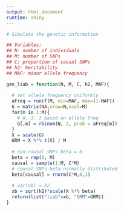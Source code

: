 ```yaml
---
output: html_document
runtime: shiny
---
```


```r

# Simulate the genetic information

## Variables:
## N: number of individuals
## M: number of SNPs
## C: proportion of causal SNPs
## h2: heritability
## MAF: minor allele frequency

gen_liab = function(N, M, C, h2, MAF){
  
  # set allele frequency uniformly
  aFreq = runif(M, min=MAF, max=(1-MAF))
  G = matrix(NA,nrow=N,ncol=M)
  for(m in 1:M){
    # 0, 1, 2 based on allele freq
    G[,m] = rbinom(N, 2, prob = aFreq[m])
  }
  X = scale(G)
  GRM = X %*% t(X) / M
  
  # non-causal SNPs beta = 0
  beta = rep(0, M)
  causal = sample(1:M, C*M)
  # causal SNPs beta normally distributed
  beta[causal] = rnorm(C*M,0,1)
  
  # var(xb) = h2
  xb = sqrt(h2)*scale(X %*% beta)
  return(list("liab"=xb, "GRM"=GRM))
}
```
